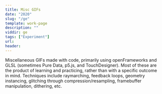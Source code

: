 ```yaml
---
title: Misc GIFs
date: "2020"
slug: "/ge"
template: work-page
description: ""
viddir: ge
tags: ["Experiment"]
url:
header:
---
```


Miscellaneous GIFs made with code, primarily using openFrameworks and
GLSL (sometimes Pure Data, p5.js, and TouchDesigner). Most of these
are the product of learning and practicing, rather than with a
specific outcome in mind. Techniques include raymarching, feedback loops,
geometry instancing, glitching through compression/resampling,
framebuffer manipulation, dithering, etc.
